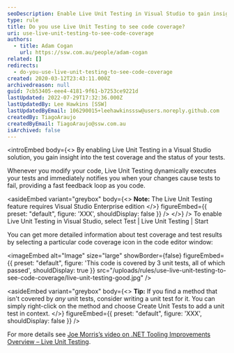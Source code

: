 ```yaml
---
seoDescription: Enable Live Unit Testing in Visual Studio to gain insight into test coverage and receive immediate feedback on code changes.
type: rule
title: Do you use Live Unit Testing to see code coverage?
uri: use-live-unit-testing-to-see-code-coverage
authors:
  - title: Adam Cogan
    url: https://ssw.com.au/people/adam-cogan
related: []
redirects:
  - do-you-use-live-unit-testing-to-see-code-coverage
created: 2020-03-12T23:43:11.000Z
archivedreason: null
guid: 7cb53405-eee4-4181-9f61-b7253ce9221d
lastUpdated: 2022-07-29T17:32:36.000Z
lastUpdatedBy: Lee Hawkins [SSW]
lastUpdatedByEmail: 106290015+leehawkinsssw@users.noreply.github.com
createdBy: TiagoAraujo
createdByEmail: TiagoAraujo@ssw.com.au
isArchived: false
---
```


<introEmbed
  body={<>
By enabling Live Unit Testing in a Visual Studio solution, you gain insight into the test coverage and the status of your tests.

Whenever you modify your code, Live Unit Testing dynamically executes your tests and immediately notifies you when your changes cause tests to fail, providing a fast feedback loop as you code.

<asideEmbed
  variant="greybox"
  body={<>
    **Note:** The Live Unit Testing feature requires Visual Studio Enterprise edition
  </>}
  figureEmbed={{
    preset: "default",
    figure: 'XXX',
    shouldDisplay: false
  }}
/>
  </>}
/>
To enable Live Unit Testing in Visual Studio, select Test | Live Unit Testing | Start

You can get more detailed information about test coverage and test results by selecting a particular code coverage icon in the code editor window:


<imageEmbed
  alt="Image"
  size="large"
  showBorder={false}
  figureEmbed={{
    preset: "default",
    figure: 'This code is covered by 3 unit tests, all of which passed',
    shouldDisplay: true
  }}
  src="/uploads/rules/use-live-unit-testing-to-see-code-coverage/live-unit-testing-good.jpg"
/>

<asideEmbed
  variant="greybox"
  body={<>
    **Tip:** If you find a method that isn't covered by _any_ unit tests, consider writing a unit test for it. You can simply right-click on the method and choose Create Unit Tests to add a unit test in context.
  </>}
  figureEmbed={{
    preset: "default",
    figure: 'XXX',
    shouldDisplay: false
  }}
/>

For more details see [Joe Morris’s video on .NET Tooling Improvements Overview – Live Unit Testing](https://www.youtube.com/watch?v=kBlLi4BYCKk).
